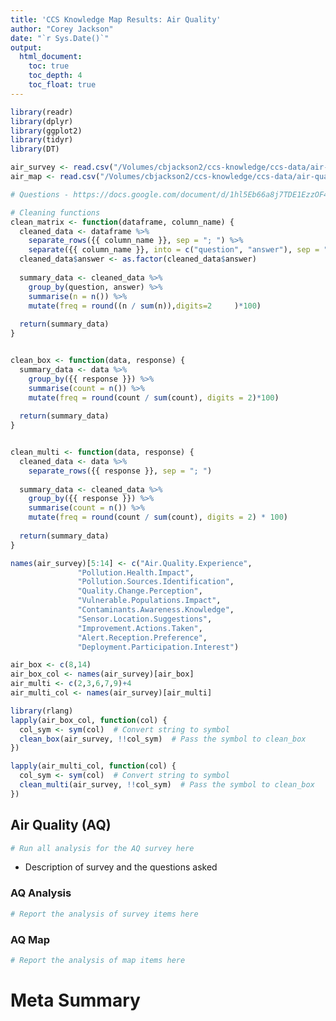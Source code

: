 ```yaml
---
title: 'CCS Knowledge Map Results: Air Quality'
author: "Corey Jackson"
date: "`r Sys.Date()`"
output:
  html_document:
    toc: true
    toc_depth: 4
    toc_float: true
---
```


```r
library(readr)
library(dplyr)
library(ggplot2)
library(tidyr)
library(DT)

air_survey <- read.csv("/Volumes/cbjackson2/ccs-knowledge/ccs-data/air-quality/air_survey.csv")
air_map <- read.csv("/Volumes/cbjackson2/ccs-knowledge/ccs-data/air-quality/air_map.csv")

# Questions - https://docs.google.com/document/d/1hl5Eb66a8j7TDE1EzzOF4eUjUguet5dMsw7UJydr_uY/edit

# Cleaning functions
clean_matrix <- function(dataframe, column_name) {
  cleaned_data <- dataframe %>%
    separate_rows({{ column_name }}, sep = "; ") %>%
    separate({{ column_name }}, into = c("question", "answer"), sep = " - ")
  cleaned_data$answer <- as.factor(cleaned_data$answer)
  
  summary_data <- cleaned_data %>%
    group_by(question, answer) %>%
    summarise(n = n()) %>%
    mutate(freq = round((n / sum(n)),digits=2     )*100)
  
  return(summary_data)
}


clean_box <- function(data, response) {
  summary_data <- data %>%
    group_by({{ response }}) %>%
    summarise(count = n()) %>%
    mutate(freq = round(count / sum(count), digits = 2)*100)
  
  return(summary_data)
}


clean_multi <- function(data, response) {
  cleaned_data <- data %>%
    separate_rows({{ response }}, sep = "; ")
  
  summary_data <- cleaned_data %>%
    group_by({{ response }}) %>%
    summarise(count = n()) %>%
    mutate(freq = round(count / sum(count), digits = 2) * 100)
  
  return(summary_data)
}
```

```r
names(air_survey)[5:14] <- c("Air.Quality.Experience",
               "Pollution.Health.Impact",
               "Pollution.Sources.Identification",
               "Quality.Change.Perception",
               "Vulnerable.Populations.Impact",
               "Contaminants.Awareness.Knowledge",
               "Sensor.Location.Suggestions",
               "Improvement.Actions.Taken",
               "Alert.Reception.Preference",
               "Deployment.Participation.Interest")

```


```r

air_box <- c(8,14)
air_box_col <- names(air_survey)[air_box]
air_multi <- c(2,3,6,7,9)+4
air_multi_col <- names(air_survey)[air_multi]
```

```r
library(rlang)
lapply(air_box_col, function(col) {
  col_sym <- sym(col)  # Convert string to symbol
  clean_box(air_survey, !!col_sym)  # Pass the symbol to clean_box
})

```

```r
lapply(air_multi_col, function(col) {
  col_sym <- sym(col)  # Convert string to symbol
  clean_multi(air_survey, !!col_sym)  # Pass the symbol to clean_box
})
```


## Air Quality (AQ)

```r

# Run all analysis for the AQ survey here

```

- Description of survey and the questions asked


### AQ Analysis
```r

# Report the analysis of survey items here

```

### AQ Map
```r

# Report the analysis of map items here

```



# Meta Summary


